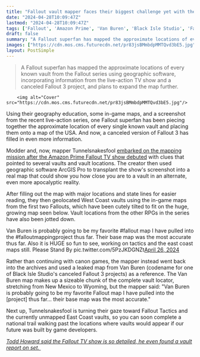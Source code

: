 ```yaml
---
title: "Fallout vault mapper faces their biggest challenge yet with the map for the canceled game that would have been Fallout 3"
date: "2024-04-28T10:09:47Z"
lastmod: "2024-04-28T10:09:47Z"
tags: ['Fallout', 'Amazon Prime', 'Van Buren', 'Black Isle Studio', 'Fallout 3', 'Fallout Tactics']
draft: false
summary: "A Fallout superfan has mapped the approximate locations of every known vault from the Fallout series using geographic software, incorporating information from the live-action TV show and a canceled Fallout 3 project, and plans to expand the map further."
images: ["https://cdn.mos.cms.futurecdn.net/pr83jsBMmbdpMMTQvd3bE5.jpg"]
layout: PostSimple
---
```

> A Fallout superfan has mapped the approximate locations of every known vault from the Fallout series using geographic software, incorporating information from the live-action TV show and a canceled Fallout 3 project, and plans to expand the map further.


        <img alt="Cover" src="https://cdn.mos.cms.futurecdn.net/pr83jsBMmbdpMMTQvd3bE5.jpg"/>
        
Using their geography education, some in-game maps, and a screenshot from the recent live-action series, one Fallout superfan has been piecing together the approximate location of every single known vault and placing them onto a map of the USA. And now, a canceled version of Fallout 3 has filled in even more information. 

Modder and, now, mapper Tunnelsnakesfool [embarked on the mapping mission after the Amazon Prime Fallout TV show debuted](https://www.gamesradar.com/dedicated-fallout-fan-uses-screenshots-from-the-amazon-prime-show-to-work-out-where-every-vault-is-located-in-real-life/?utm_content=gamesradar&utm_campaign=socialflow&utm_medium=social&utm_source=twitter.com) with clues that pointed to several vaults and vault locations. The creator then used geographic software ArcGIS Pro to transplant the show's screenshot into a real map that could show you how close you are to a vault in an alternate, even more apocalyptic reality. 

After filling out the map with major locations and state lines for easier reading, they then geolocated West Coast vaults using the in-game maps from the first two Fallouts, which have been cutely tilted to fit on the huge, growing map seen below. Vault locations from the other RPGs in the series have also been jotted down. 

Van Buren is probably going to be my favorite #fallout map I have pulled into the #falloutmappingproject thus far. Their base map was the most accurate thus far. Also it is HUGE so fun to see, working on tactics and the east coast maps still. Please Stand By pic.twitter.com/5PzJKDGNZt[April 26, 2024](https://twitter.com/Tunnelsnakefool/status/1783803539313328145)

Rather than continuing with canon games, the mapper instead went back into the archives and used a leaked map from Van Buren (codename for one of Black Isle Studio's canceled Fallout 3 projects) as a reference. The Van Buren map makes up a sizeable chunk of the complete vault locator, stretching from New Mexico to Wyoming, but the mapper said: "Van Buren is probably going to be my favorite Fallout map I have pulled into the [project] thus far… their base map was the most accurate."

Next up, Tunnelsnakesfool is turning their gaze toward Fallout Tactics and the currently unmapped East Coast vaults, so you can soon complete a national trail walking past the locations where vaults would appear if our future was built by game developers. 

[<em>Todd Howard said the Fallout TV show is so detailed, he even found a vault report on set. </em>](https://www.gamesradar.com/fallout-todd-howard-vault-details/)
        